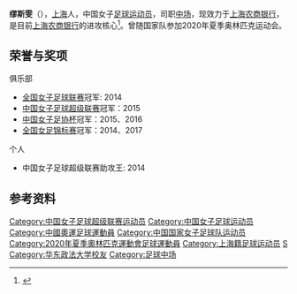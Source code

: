 {{BLPsources|time=2020-07-21T11:08:39+00:00}}
{{Infobox football biography
| name                = 缪斯雯
| image               = <!--除個別情況外，不能使用非自由版權圖像-->
| image_size          = <!--px-->
| caption             = 
| fullname            = 
| nickname            = 
| birth_date          = {{Birth date and age|1995|1|24|df=y}}
| birth_place         = [[上海|上海]]
| country             = {{PRC}}
| height              = 170cm
| position            = [[中场|中场]]
| currentclub         = [[上海女足|上海农商银行]]
| clubnumber          = 9
| youthyears1         = 
| youthclubs1         = [[上海女足|上海女足]]
| years1              = 2013-
| clubs1              = [[上海女足|上海农商银行]]
| caps1               = 
| goals1              = 
| totalcaps           = <!--出賽總計-->
| totalgoals          = <!--入球總計-->
| nationalyears1      = 2012
| nationalteam1       = [[中国国家女子少年足球队|中国U17]]
| nationalcaps1       =  
| nationalgoals1      =  
| nationalyears2      = 2013
| nationalteam2       = [[中国国家女子青年足球队|中国U20]]
| nationalcaps2       =  
| nationalgoals2      =  
| manageryears2       = <!--执教球队，最多可填至49个-->
| managerclubs2       = 
| medaltemplates      = 
| club-update         = <!--足球會資料更新時間-->
| nationalteam-update = <!--國家隊資料更新時間-->
}}
'''缪斯雯'''（{{bd|1995年|1月24日||catIdx=Miao缪}}），[[上海|上海]]人，中国女子[[足球运动员|足球运动员]]，司职[[中场|中场]]，现效力于[[上海女足|上海农商银行]]，是目前[[上海女足|上海农商银行]]的进攻核心<ref>{{cite web |title=《媒体人：缪斯雯因韧带伤病无缘新一期女足集训》 |url=https://www.dongqiudi.com/news/1232421.html |website=懂球帝 |accessdate=2019-09-24 |archive-date=2020-07-20 |archive-url=https://web.archive.org/web/20200720092204/https://www.dongqiudi.com/news/1232421.html |dead-url=no }}</ref>。曾随国家队参加2020年夏季奥林匹克运动会。

== 荣誉与奖项 ==
; 俱乐部
* [[全国女子足球联赛|全国女子足球联赛]]冠军: 2014
* [[中国女子足球超级联赛|中国女子足球超级联赛]]冠军：2015
* [[中国女子足协杯|中国女子足协杯]]冠军：2015、2016
* [[全国女足锦标赛|全国女足锦标赛]]冠军：2014、2017
; 个人
* 中国女子足球超级联赛助攻王: 2014

== 参考资料 ==
{{reflist}}

{{2020年奧運會女子足球中國參賽名單}}

{{Authority control}}
{{DEFAULTSORT:Miao缪}}
[[Category:中国女子足球超级联赛运动员|Category:中国女子足球超级联赛运动员]]
[[Category:中国女子足球运动员|Category:中国女子足球运动员]]
[[Category:中國奧運足球運動員|Category:中國奧運足球運動員]]
[[Category:中国国家女子足球队运动员|Category:中国国家女子足球队运动员]]
[[Category:2020年夏季奧林匹克運動會足球運動員|Category:2020年夏季奧林匹克運動會足球運動員]]
[[Category:上海籍足球运动员|Category:上海籍足球运动员]]
[[Category:缪姓|S]]
[[Category:华东政法大学校友|Category:华东政法大学校友]]
[[Category:足球中场|Category:足球中场]]